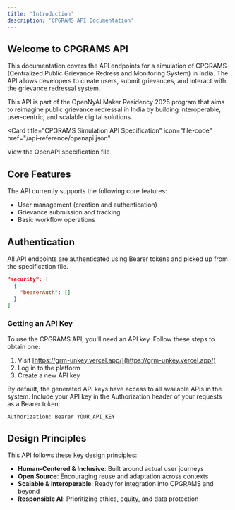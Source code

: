 ```yaml
---
title: 'Introduction'
description: 'CPGRAMS API Documentation'
---
```


## Welcome to CPGRAMS API

This documentation covers the API endpoints for a simulation of CPGRAMS (Centralized Public Grievance Redress and Monitoring System) in India. The API allows developers to create users, submit grievances, and interact with the grievance redressal system.

This API is part of the OpenNyAI Maker Residency 2025 program that aims to reimagine public grievance redressal in India by building interoperable, user-centric, and scalable digital solutions.

<Card
  title="CPGRAMS Simulation API Specification"
  icon="file-code"
  href="/api-reference/openapi.json"
>
  View the OpenAPI specification file
</Card>

## Core Features

The API currently supports the following core features:
- User management (creation and authentication)
- Grievance submission and tracking
- Basic workflow operations

## Authentication

All API endpoints are authenticated using Bearer tokens and picked up from the specification file.

```json
"security": [
  {
    "bearerAuth": []
  }
]
```

### Getting an API Key

To use the CPGRAMS API, you'll need an API key. Follow these steps to obtain one:

1. Visit [https://grm-unkey.vercel.app/](https://grm-unkey.vercel.app/)
2. Log in to the platform
3. Create a new API key

By default, the generated API keys have access to all available APIs in the system. Include your API key in the Authorization header of your requests as a Bearer token:

```
Authorization: Bearer YOUR_API_KEY
```

## Design Principles

This API follows these key design principles:
- **Human-Centered & Inclusive**: Built around actual user journeys
- **Open Source**: Encouraging reuse and adaptation across contexts
- **Scalable & Interoperable**: Ready for integration into CPGRAMS and beyond
- **Responsible AI**: Prioritizing ethics, equity, and data protection
